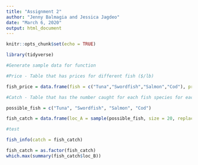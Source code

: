 ```yaml
---
title: "Assignment 2"
author: "Jenny Balmagia and Jessica Jagdeo"
date: "March 6, 2020"
output: html_document
---
```


```r
knitr::opts_chunk$set(echo = TRUE)

library(tidyverse)
```


```r
#Generate sample data for function

#Price - Table that has prices for different fish ($/lb)

fish_price = data.frame(fish = c("Tuna","Swordfish","Salmon","Cod"), price = c(13, 9, 11, 6))

#Catch - Table that has the number caught for each fish species for each location 

possible_fish = c("Tuna", "Swordfish", "Salmon", "Cod")

fish_catch = data.frame(loc_A = sample(possible_fish, size = 20, replace = T), loc_B = sample(possible_fish, size = 20, replace = T), loc_C = sample(possible_fish, size = 20, replace = T))

#test

fish_info(catch = fish_catch)

fish_catch = as.factor(fish_catch)
which.max(summary(fish_catch$loc_B))


```

